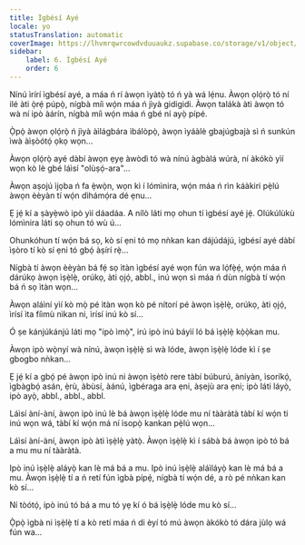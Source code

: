 ```yaml
---
title: Ìgbésí Ayé
locale: yo
statusTranslation: automatic
coverImage: https://lhvmrqwrcowdvduuaukz.supabase.co/storage/v1/object/public/strapi-uploads/small_cover-tratado-de-psicologia-revolucionaria.webp-5e15e1cec4e0ebebcde5d7fc7565d8fd.webp
sidebar:
    label: 6. Ìgbésí Ayé
    order: 6
---
```

Nínú ìrírí ìgbésí ayé, a máa ń rí àwọn ìyàtọ̀ tó ń yà wá lẹ́nu. Àwọn ọlọ́rọ̀ tó ní ilé àti ọ̀rẹ́ púpọ̀, nígbà míì wọ́n máa ń jìyà gidigidi. Àwọn talákà àti àwọn tó wà ní ipò àárín, nígbà míì wọ́n máa ń gbé ní ayọ̀ pípé.

Ọ̀pọ̀ àwọn ọlọ́rọ̀ ń jìyà àìlágbára ìbálòpọ̀, àwọn ìyáàlè gbajúgbajà sì ń sunkún ìwà àìṣòótọ́ ọkọ wọn...

Àwọn ọlọ́rọ̀ ayé dàbí àwọn ẹyẹ àwòdì tó wà nínú àgbàlá wúrà, ní àkókò yìí wọn kò lè gbé láìsí "olùṣọ́-ara"...

Àwọn aṣojú ìjọba ń fa ẹ̀wọ̀n, wọn kì í lómìnira, wọ́n máa ń rìn káàkiri pẹ̀lú àwọn èèyàn tí wọ́n dìhámọ́ra dé ẹnu...

Ẹ jẹ́ kí a ṣàyẹ̀wò ipò yìí dáadáa. A nílò láti mọ ohun tí ìgbésí ayé jẹ́. Olúkúlùkù lómìnira láti sọ ohun tó wù ú...

Ohunkóhun tí wọ́n bá sọ, kò sí ẹni tó mọ nǹkan kan dájúdájú, ìgbésí ayé dàbí ìṣòro tí kò sí ẹni tó gbọ́ àṣírí rẹ̀...

Nígbà tí àwọn èèyàn bá fẹ́ sọ ìtàn ìgbésí ayé wọn fún wa lọ́fẹ̀ẹ́, wọ́n máa ń dárúkọ àwọn ìṣẹ̀lẹ̀, orúkọ, àti ọjọ́, abbl., inú wọn sì máa ń dùn nígbà tí wọ́n bá ń sọ ìtàn wọn...

Àwọn aláìní yìí kò mọ̀ pé ìtàn wọn kò pé nítorí pé àwọn ìṣẹ̀lẹ̀, orúkọ, àti ọjọ́, ìrísí ìta fíìmù nìkan ni, ìrísí inú kò sí...

Ó ṣe kánjúkánjú láti mọ "ipò ìmọ̀", irú ipò inú báyìí ló bá ìṣẹ̀lẹ̀ kọ̀ọ̀kan mu.

Àwọn ipò wọ̀nyí wà nínú, àwọn ìṣẹ̀lẹ̀ sì wà lóde, àwọn ìṣẹ̀lẹ̀ lóde kì í ṣe gbogbo nǹkan...

Ẹ jẹ́ kí a gbọ́ pé àwọn ipò inú ni àwọn ìṣètò rere tàbí búburú, àníyàn, ìsoríkọ́, ìgbàgbọ́ asán, ẹ̀rù, àbùsí, àánú, ìgbéraga ara ẹni, àṣejù ara ẹni; ipò láti láyọ̀, ipò ayọ̀, abbl., abbl., abbl.

Láìsí àní-àní, àwọn ipò inú lè bá àwọn ìṣẹ̀lẹ̀ lóde mu ní tààràtà tàbí kí wọ́n ti inú wọn wá, tàbí kí wọ́n má ní ìsopọ̀ kankan pẹ̀lú wọn...

Láìsí àní-àní, àwọn ipò àti ìṣẹ̀lẹ̀ yàtọ̀. Àwọn ìṣẹ̀lẹ̀ kì í sábà bá àwọn ipò tó bá a mu mu ní tààràtà.

Ipò inú ìṣẹ̀lẹ̀ aláyọ̀ kan lè má bá a mu. Ipò inú ìṣẹ̀lẹ̀ aláìláyọ̀ kan lè má bá a mu. Àwọn ìṣẹ̀lẹ̀ tí a ń retí fún ìgbà pípẹ́, nígbà tí wọ́n dé, a rò pé nǹkan kan kò sí...

Ní tòótọ́, ipò inú tó bá a mu tó yẹ kí ó bá ìṣẹ̀lẹ̀ lóde mu kò sí...

Ọ̀pọ̀ ìgbà ni ìṣẹ̀lẹ̀ tí a kò retí máa ń di èyí tó mú àwọn àkókò tó dára jùlọ wá fún wa...

